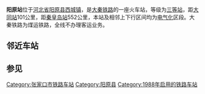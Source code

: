 {{Infobox China railway station
|车站名称 = 阳原站
|eng_name = Yangyuan Railway Station
|车站位置 = [[河北省|河北省]][[阳原县|阳原县]][[西城镇|西城镇]]
|code = 13679<ref>{{cite book|author=铁道部电子计算技术中心, 铁道部运输局|title=铁路车站站名代码表：TMIS使用|publisher=中国铁道出版社|location=北京|year=1998|isbn=9787113030995|pages=13}}</ref>
|commercial_code = YUV
|归属 = [[中国铁路太原局集团有限公司|太原铁路局]]
|线路 = [[大秦铁路|大秦铁路]]
|车站等级 = [[三等站_(中国)|三等站]]
}}
'''阳原站'''位于[[河北省|河北省]][[阳原县|阳原县]][[西城镇_(阳原县)|西城镇]]，是[[大秦铁路|大秦铁路]]的一座火车站，等级为[[三等站_(中国)|三等站]]，距[[大同站|大同站]]101公里，距[[秦皇岛站|秦皇岛站]]552公里，本站及相邻上下行区间均为[[電氣化鐵路|电气化]]区段。大秦铁路为煤运铁路，全线不办理客运业务。
==邻近车站==
{{Start rail box|[[中国铁路|中国铁路]]}} 
{{s-inop|[[东井集站|东井集站]]|{{站|大同}}方向}} 
{{s-line|[[大秦铁路|大秦铁路]]}} 
{{s-inop|[[东城乡站|东城乡站]]|{{站|柳村南}}方向}} 
{{End box}} 
==参见==
{{大秦铁路}}

[[Category:张家口市铁路车站|Category:张家口市铁路车站]]
[[Category:阳原县|Category:阳原县]]
[[Category:1988年启用的铁路车站|Category:1988年启用的铁路车站]]